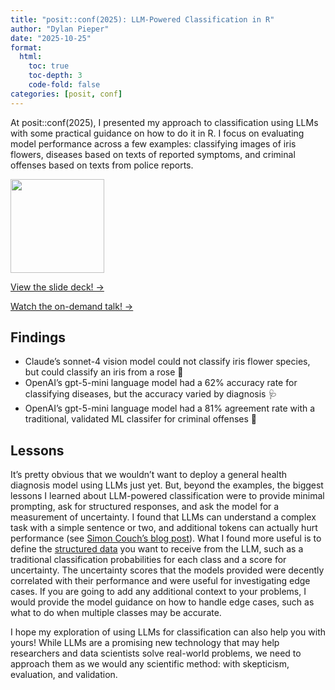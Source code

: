 ```yaml
---
title: "posit::conf(2025): LLM-Powered Classification in R"
author: "Dylan Pieper"
date: "2025-10-25"
format: 
  html:
    toc: true
    toc-depth: 3
    code-fold: false
categories: [posit, conf]
---
```


At posit::conf(2025), I presented my approach to classification using LLMs with some practical guidance on how to do it in R. I focus on evaluating model performance across a few examples: classifying images of iris flowers, diseases based on texts of reported symptoms, and criminal offenses based on texts from police reports.

![](/media/posit-2025.png){fig-alt="logo for posit::conf(2025)" fig-align="center" width="150"}

[View the slide deck! →](https://dylanpieper.github.io/posit-25/)

[Watch the on-demand talk! →](https://reg.rainfocus.com/flow/posit/positconf25/attendee-portal/page/sessioncatalog/session/1745351152847001aAww)

## Findings

-   Claude's sonnet-4 vision model could not classify iris flower species, but could classify an iris from a rose 🌹
-   OpenAI's gpt-5-mini language model had a 62% accuracy rate for classifying diseases, but the accuracy varied by diagnosis 🩺
-   OpenAI's gpt-5-mini language model had a 81% agreement rate with a traditional, validated ML classifer for criminal offenses 🫆

## Lessons

It's pretty obvious that we wouldn't want to deploy a general health diagnosis model using LLMs just yet. But, beyond the examples, the biggest lessons I learned about LLM-powered classification were to provide minimal prompting, ask for structured responses, and ask the model for a measurement of uncertainty. I found that LLMs can understand a complex task with a simple sentence or two, and additional tokens can actually hurt performance (see [Simon Couch's blog post](https://www.simonpcouch.com/blog/2025-08-26-predictive/)). What I found more useful is to define the [structured data](https://ellmer.tidyverse.org/articles/structured-data.html) you want to receive from the LLM, such as a traditional classification probabilities for each class and a score for uncertainty. The uncertainty scores that the models provided were decently correlated with their performance and were useful for investigating edge cases. If you are going to add any additional context to your problems, I would provide the model guidance on how to handle edge cases, such as what to do when multiple classes may be accurate.

I hope my exploration of using LLMs for classification can also help you with yours! While LLMs are a promising new technology that may help researchers and data scientists solve real-world problems, we need to approach them as we would any scientific method: with skepticism, evaluation, and validation.
